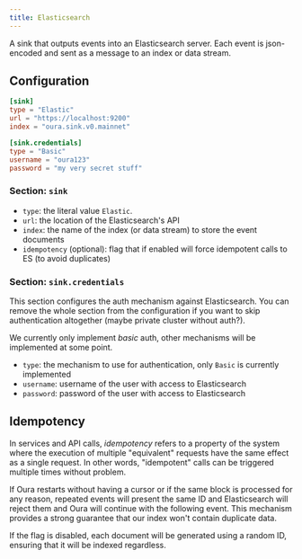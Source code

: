 ```yaml
---
title: Elasticsearch
---
```


A sink that outputs events into an Elasticsearch server. Each event is json-encoded and sent as a message to an index or data stream.

## Configuration

```toml
[sink]
type = "Elastic"
url = "https://localhost:9200"
index = "oura.sink.v0.mainnet"

[sink.credentials]
type = "Basic"
username = "oura123"
password = "my very secret stuff"
```

### Section: `sink`

- `type`: the literal value `Elastic`.
- `url`: the location of the Elasticsearch's API
- `index`: the name of the index (or data stream) to store the event documents
- `idempotency` (optional): flag that if enabled will force idempotent calls to ES (to avoid duplicates)

### Section: `sink.credentials`

This section configures the auth mechanism against Elasticsearch. You can remove the whole section from the configuration if you want to skip authentication altogether (maybe private cluster without auth?).

We currently only implement _basic_ auth, other mechanisms will be implemented at some point.

- `type`: the mechanism to use for authentication, only `Basic` is currently implemented
- `username`: username of the user with access to Elasticsearch
- `password`: password of the user with access to Elasticsearch

## Idempotency

In services and API calls, _idempotency_ refers to a property of the system where the execution of multiple "equivalent" requests have the same effect as a single request. In other words, "idempotent" calls can be triggered multiple times without problem.

If Oura restarts without having a cursor or if the same block is processed for any reason, repeated events will present the same ID and Elasticsearch will reject them and Oura will continue with the following event. This mechanism provides a strong guarantee that our index won't contain duplicate data.

If the flag is disabled, each document will be generated using a random ID, ensuring that it will be indexed regardless.
